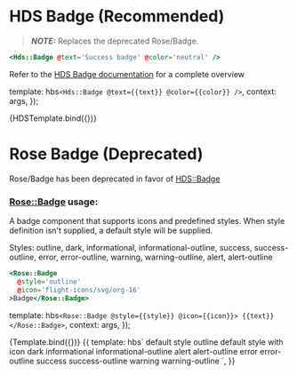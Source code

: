 
<Meta title="Rose/Badge" component="Badge" />

# HDS Badge (Recommended)

> **_NOTE:_** Replaces the deprecated Rose/Badge.

```handlebars
<Hds::Badge @text='Success badge' @color='neutral' />
```

Refer to the [HDS Badge documentation](https://design-system-components-hashicorp.vercel.app/components/badge) for a complete overview

  template: hbs`<Hds::Badge @text={{text}}
      @color={{color}}
      />`,
  context: args,
});

<Preview>
  <Story
    name="Hds Badge"
    args={{
      text: 'Badge',
    }}
    argTypes={{
      color: {
        control: 'select',
        options: ['success', 'warning', 'critical', 'highlight'],
      },
    }}
  >
    {HDSTemplate.bind({})}
  </Story>
</Preview>

# Rose Badge (Deprecated)

Rose/Badge has been deprecated in favor of [HDS::Badge](https://design-system-components-hashicorp.vercel.app/components/badge)

### <Rose::Badge> usage:

A badge component that supports icons and predefined styles.
When style definition isn't supplied, a default style will be supplied.

Styles: outline, dark, informational, informational-outline, success, success-outline, error, error-outline, warning, warning-outline, alert, alert-outline

```handlebars
<Rose::Badge
  @style='outline'
  @icon='flight-icons/svg/org-16'
>Badge</Rose::Badge>
```

  template: hbs`<Rose::Badge
      @style={{style}}
      @icon={{icon}}>
      {{text}}
      </Rose::Badge>`,
  context: args,
});

<Preview>
  <Story
    name="Rose Badge"
    args={{
      text: 'Badge',
      style: 'none',
      icon: 'flight-icons/svg/org-16',
    }}
    argTypes={{
      style: {
        control: 'select',
        options: [
          'none',
          'outline',
          'dark',
          'informational',
          'informational-outline',
          'success',
          'success-outline',
          'alert',
          'alert-outline',
          'error',
          'error-outline',
          'warning',
          'warning-outline',
        ],
      },
    }}
  >
    {Template.bind({})}
  </Story>
</Preview>

<Preview>
  <Story name="Rose Badge Style legend">
    {{
      template: hbs`
    <Rose::Badge>default style</Rose::Badge>
    <Rose::Badge @style="outline">outline</Rose::Badge>
    <Rose::Badge @icon="flight-icons/svg/org-16">default style with icon</Rose::Badge>
    <Rose::Badge @style="dark">dark</Rose::Badge>
    <Rose::Badge @style="informational">informational</Rose::Badge>
    <Rose::Badge @style="informational-outline">informational-outline</Rose::Badge>
    <Rose::Badge @style="alert">alert</Rose::Badge>
    <Rose::Badge @style="alert-outline">alert-outline</Rose::Badge>
    <Rose::Badge @style="error">error</Rose::Badge>
    <Rose::Badge @style="error-outline">error-outline</Rose::Badge>
    <Rose::Badge @style="success">success</Rose::Badge>
    <Rose::Badge @style="success-outline">success-outline</Rose::Badge>
    <Rose::Badge @style="warning">warning</Rose::Badge>
    <Rose::Badge @style="warning-outline">warning-outline</Rose::Badge>
    `,
    }}
  </Story>
</Preview>
